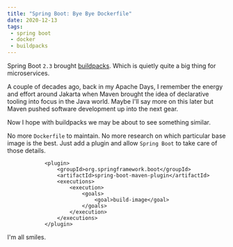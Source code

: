 ```yaml
---
title: "Spring Boot: Bye Bye Dockerfile"
date: 2020-12-13
tags:
 - spring boot
 - docker
 - buildpacks
---
```

Spring Boot ```2.3``` brought [buildpacks](https://buildpacks.io/). Which is quietly quite a big thing for microservices.

A couple of decades ago, back in my Apache Days, I remember the energy and effort around Jakarta when Maven brought
the idea of declarative tooling into focus in the Java world. Maybe I'll say more on
this later but Maven pushed software development up into the next gear.

Now I hope with buildpacks we may be about to see something similar.

No more ```Dockerfile``` to maintain. No more research on which particular base image is the best. Just add a plugin
and allow ```Spring Boot``` to take care of those details.

```
            <plugin>
                <groupId>org.springframework.boot</groupId>
                <artifactId>spring-boot-maven-plugin</artifactId>
                <executions>
                    <execution>
                        <goals>
                            <goal>build-image</goal>
                        </goals>
                    </execution>
                </executions>
            </plugin>
```

I'm all smiles.